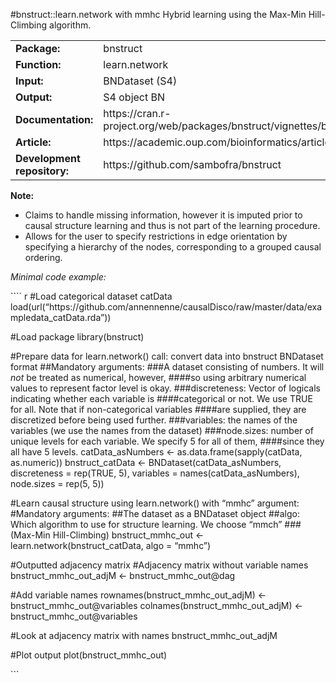 #bnstruct::learn.network with mmhc
Hybrid learning using the Max-Min Hill-Climbing algorithm.

----------------------------- -------------------------------------------------------------------------
**Package:**                  bnstruct                                                                 

**Function:**                 learn.network                                                            

**Input:**                    BNDataset (S4)                                                           

**Output:**                   S4 object BN                                                             

**Documentation:**            https://cran.r-project.org/web/packages/bnstruct/vignettes/bnstruct.pdf  

**Article:**                  https://academic.oup.com/bioinformatics/article/33/8/1250/2730229        

**Development repository:**   https://github.com/sambofra/bnstruct                                     
----------------------------- -------------------------------------------------------------------------


**Note:**

- Claims to handle missing information, however it is imputed prior to causal structure learning and thus is not part of the learning procedure.
- Allows for the user to specify restrictions in edge orientation by specifying a hierarchy of the nodes, corresponding to a grouped causal ordering.


*Minimal code example:*

```` {r, eval = FALSE}
#Load categorical dataset catData
load(url("https://github.com/annennenne/causalDisco/raw/master/data/exampledata_catData.rda"))

#Load package
library(bnstruct)

#Prepare data for learn.network() call: convert data into bnstruct BNDataset format
##Mandatory arguments:
###A dataset consisting of numbers. It will *not* be treated as numerical, however,
####so using arbitrary numerical values to represent factor level is okay. 
###discreteness: Vector of logicals indicating whether each variable is
####categorical or not. We use TRUE for all. Note that if non-categorical variables
####are supplied, they are discretized before being used further.
###variables: the names of the variables (we use the names from the dataset)
###node.sizes: number of unique levels for each variable. We specify 5 for all of them,
####since they all have 5 levels.
catData_asNumbers <- as.data.frame(sapply(catData, as.numeric))
bnstruct_catData <- BNDataset(catData_asNumbers, 
                              discreteness = rep(TRUE, 5),
                              variables = names(catData_asNumbers),
                              node.sizes = rep(5, 5))


#Learn causal structure using learn.network() with "mmhc" argument:
#Mandatory arguments: 
##The dataset as a BNDataset object
##algo: Which algorithm to use for structure learning. We choose "mmch"
###(Max-Min Hill-Climbing)
bnstruct_mmhc_out <- learn.network(bnstruct_catData, 
                                   algo = "mmhc")


#Outputted adjacency matrix 
  #Adjacency matrix without variable names
  bnstruct_mmhc_out_adjM <- bnstruct_mmhc_out@dag
  
  #Add variable names 
  rownames(bnstruct_mmhc_out_adjM) <- bnstruct_mmhc_out@variables
  colnames(bnstruct_mmhc_out_adjM) <- bnstruct_mmhc_out@variables
  
  #Look at adjacency matrix with names
  bnstruct_mmhc_out_adjM

#Plot output
plot(bnstruct_mmhc_out)

```

